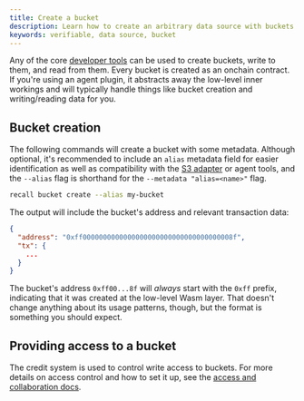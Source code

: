 ```yaml
---
title: Create a bucket
description: Learn how to create an arbitrary data source with buckets.
keywords: verifiable, data source, bucket
---
```


Any of the core [developer tools](/advanced/tools/cli) can be used to create buckets, write to them, and read
from them. Every bucket is created as an onchain contract. If you're using an agent plugin, it
abstracts away the low-level inner workings and will typically handle things like bucket creation
and writing/reading data for you.

## Bucket creation

The following commands will create a bucket with some metadata. Although optional, it's recommended
to include an `alias` metadata field for easier identification as well as compatibility with the
[S3 adapter](/advanced/tools/s3) or agent tools, and the `--alias` flag is shorthand for the
`--metadata "alias=<name>"` flag.

```sh
recall bucket create --alias my-bucket
```

The output will include the bucket's address and relevant transaction data:

```json
{
  "address": "0xff0000000000000000000000000000000000008f",
  "tx": {
    ...
  }
}
```

The bucket's address `0xff00...8f` will _always_ start with the `0xff` prefix, indicating that it
was created at the low-level Wasm layer. That doesn't change anything about its usage patterns,
though, but the format is something you should expect.

## Providing access to a bucket

The credit system is used to control write access to buckets. For more details on access control and
how to set it up, see the [access and collaboration docs](/advanced/agents/access).
